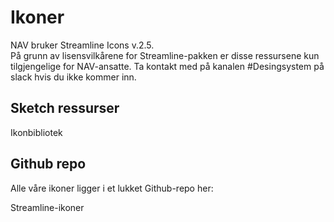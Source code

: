 

# Ikoner

<Ingress className="intro">
    NAV bruker Streamline Icons v.2.5.
</Ingress>

<br/>

<Alertstripe type="info" solid>
    På grunn av lisensvilkårene for Streamline-pakken er disse ressursene kun tilgjengelige for NAV-ansatte. Ta kontakt med på kanalen #Desingsystem på slack hvis du ikke kommer inn.
</Alertstripe>

## Sketch ressurser

<Lenkepanel className="resource-link" href="https://sketch.cloud/s/G9QxO" border>
    <SketchLogo />
    Ikon&shy;bibliotek
</Lenkepanel>

## Github repo

Alle våre ikoner ligger i et lukket Github-repo her:

<Lenkepanel className="resource-link" href="https://github.com/navikt/nav-frontend-ikoner-backend/tree/master/src/main/resources/static/api/icons" border>
    <GithubLogo />
    Streamline-ikoner
</Lenkepanel>
